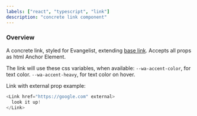 ```yaml
---
labels: ["react", "typescript", "link"]
description: "concrete link component"
---
```



### Overview

A concrete link, styled for Evangelist, extending [base link](https://bit.dev/watheia/base-ui/atoms/link).
Accepts all props as html Anchor Element.

The link will use these css variables, when available:
`--wa-accent-color`, for text color.
`--wa-accent-heavy`, for text color on hover.

Link with external prop example:

```js live
<Link href="https://google.com" external>
  look it up!
</Link>
```
